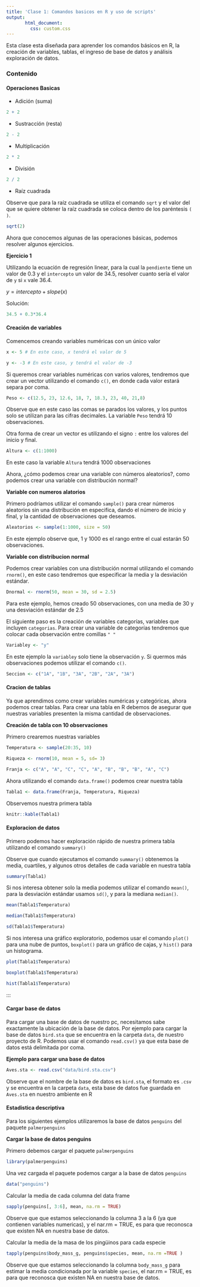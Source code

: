 ---
title: 'Clase 1: Comandos basicos en R y uso de scripts'
output: 
       html_document:
         css: custom.css
---

Esta clase esta diseñada para aprender los comandos básicos en R, la creación de variables, tablas, el ingreso de base de datos y análisis exploración de datos.


### Contenido {.tabset .tabset-pills}

#### Operaciones Basicas

- Adición (suma)

```{r}
2 + 2
```


- Sustracción (resta)

```{r}
2 - 2
```

- Multiplicación 

```{r}
2 * 2
```

- División

```{r}
2 / 2
```

- Raíz cuadrada  

::: {.notes}

Observe que para la raíz cuadrada se utiliza el comando `sqrt` y el valor del que se quiere obtener la raíz cuadrada se coloca dentro de los paréntesis `( )`.

```{r}
sqrt(2)
```

:::

Ahora que conocemos algunas de las operaciones básicas, podemos resolver algunos ejercicios.

:::{.notes}

**Ejercicio 1**

Utilizando la ecuación de regresión linear, para la cual la `pendiente` tiene un valor de 0.3 y el `intercepto` un valor de 34.5, resolver cuanto sería el valor de `y` si `x` vale 36.4.

  $y = intercepto + slope(x)$

Solución:

```{r}
34.5 + 0.3*36.4
```


:::

#### Creación de variables

Comencemos creando variables numéricas con un único valor

```{r}
x <- 5 # En este caso, x tendrá el valor de 5
```


```{r}
y <- -3 # En este caso, y tendrá el valor de -3
```

:::{.notes}

Si queremos crear variables numéricas con varios valores, tendremos que crear un vector utilizando el comando `c()`, en donde cada valor estará separa por coma.

```{r}
Peso <- c(12.5, 23, 12.6, 18, 7, 18.3, 23, 40, 21,8)
```

Observe que en este caso las comas se parados los valores, y los puntos solo se utilizan para las cifras decimales. La variable `Peso` tendrá 10 observaciones.

Otra forma de crear un vector es utilizando el signo `:` entre los valores del inicio y final.


```{r}

Altura <- c(1:1000)
```

En este caso la variable `Altura` tendrá 1000 observaciones

:::

Ahora, ¿cómo podemos crear una variable con números aleatorios?, como podemos crear una variable con distribución normal?

:::{.notes}

**Variable con numeros alatorios**

Primero podríamos utilizar el comando `sample()` para crear números aleatorios sin una distribución en especifica, dando el número de inicio y final, y la cantidad de observaciones que deseamos.

```{r}
Aleatorios <- sample(1:1000, size = 50)
```

En este ejemplo observe que, 1 y 1000 es el rango entre el cual estarán 50 observaciones.

**Variable con distribucion normal**

Podemos crear variables con una distribución normal utilizando el comando `rnorm()`, en este caso tendremos que especificar la media y la desviación estándar.

```{r}
Dnormal <- rnorm(50, mean = 30, sd = 2.5)
```

Para este ejemplo, hemos creado 50 observaciones, con una media de 30 y una desviación estándar de 2.5

:::


El siguiente paso es la creación de variables categorías, variables que incluyen `categorias`. Para crear una variable de categorías tendremos que colocar cada observación entre comillas `" "`

```{r}
Variabley <- "y"
```

En este ejemplo la `variabley` solo tiene la observación `y`. Si quermos más observaciones podemos utilizar el comando `c()`.

```{r}
Seccion <- c("1A", "1B", "3A", "2B", "2A", "3A")
```

#### Cracion de tablas

Ya que aprendimos como crear variables numéricas y categóricas, ahora podemos crear tablas. Para crear una tabla en R debemos de asegurar que nuestras variables presenten la misma cantidad de observaciones.

:::{.notes}

**Creación de tabla con 10 observaciones**

Primero crearemos nuestras variables

```{r}
Temperatura <- sample(20:35, 10)

Riqueza <- rnorm(10, mean = 5, sd= 3)

Franja <- c("A", "A", "C", "C", "A", "B", "B", "B", "A", "C")
```

Ahora utilizando el comando `data.frame()` podemos crear nuestra tabla

```{r}
Tabla1 <- data.frame(Franja, Temperatura, Riqueza)
```


Observemos nuestra primera tabla

```{r, echo=FALSE}

knitr::kable(Tabla1)
```

:::

#### Exploracion de datos

Primero podemos hacer exploración rápido de nuestra primera tabla utilizando el comando `summary()` 

Observe que cuando ejecutamos el comando `summary()` obtenemos la media, cuartiles, y algunos otros detalles de cada variable en nuestra tabla

```{r}

summary(Tabla1)
```


Si nos interesa obtener solo la media podemos utilizar el comando `mean()`, para la desviación estándar usamos `sd()`, y para la mediana `median()`.

```{r}
mean(Tabla1$Temperatura)
```

```{r}
median(Tabla1$Temperatura)
```

```{r}

sd(Tabla1$Temperatura)

```


Si nos interesa una gráfico exploratorio, podemos usar el comando `plot()` para una nube de puntos, `boxplot()` para un gráfico de cajas, y `hist()` para un histograma.


```{r}
plot(Tabla1$Temperatura)
```


```{r}
boxplot(Tabla1$Temperatura)
```


```{r}
hist(Tabla1$Temperatura)
```

:::

#### Cargar base de datos

Para cargar una base de datos de nuestro pc, necesitamos sabe exactamente la ubicación de la base de datos. Por ejemplo para cargar la base de datos `bird.sta` que se encuentra en la carpeta `data`, de nuestro proyecto de R. Podemos usar el comando `read.csv()` ya que esta base de datos está delimitada por coma.


:::{.notes}

**Ejemplo para cargar una base de datos**

```{r, eval=FALSE}

Aves.sta <- read.csv("data/bird.sta.csv")
```

Observe que el nombre de la base de datos es `bird.sta`, el formato es `.csv` y se encuentra en la carpeta `data`, esta base de datos fue guardada en `Aves.sta` en nuestro ambiente en R

:::

#### Estadistica descriptiva

Para los siguientes ejemplos utilizaremos la base de datos `penguins` del paquete `palmerpenguins`


:::{.notes} 

**Cargar la base de datos penguins**

Primero debemos cargar el paquete `palmerpenguins`

```{r}
library(palmerpenguins)
```

Una vez cargada el paquete podemos cargar a la base de datos `penguins`

```{r}
data("penguins")
```

:::


:::{.notes}

Calcular la media de cada columna del data frame

```{r}
sapply(penguins[, 3:6], mean, na.rm = TRUE)
```

Observe que que estamos seleccionando la columna 3 a la 6 (ya que contienen variables numericas), y el nar.rm = TRUE, es para que reconosca que existen NA en nuestra base de datos.

:::

:::{.notes}

Calcular la media de la masa de los pingüinos para cada especie

```{r}
tapply(penguins$body_mass_g, penguins$species, mean, na.rm =TRUE )
```
Observe que que estamos seleccionando la columna `body_mass_g` para estimar la media condicionada por la variable `species`, el nar.rm = TRUE, es para que reconosca que existen NA en nuestra base de datos.

:::
